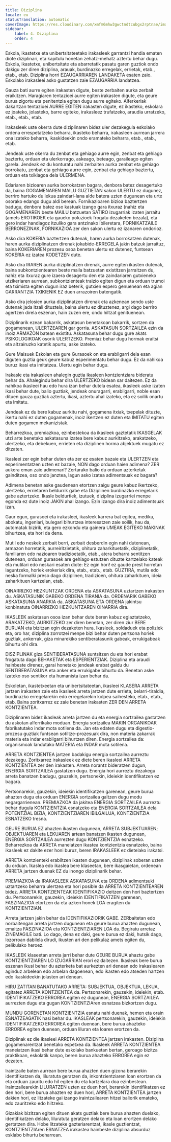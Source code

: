 ```yaml
---
title: Diziplina
locale: eu
statusTranslation: automatic
coverImage: https://res.cloudinary.com/xmfm6mhw3gwctndtcubgx2rptnae/image/upload/v1740337243/small_cover_educacion_fundamental_a051170f1c.webp
sidebar:
    label: 4. Diziplina
    order: 4
---
```

Eskola, ikastetxe eta unibertsitateetako irakasleek garrantzi handia ematen diote diziplinari, eta kapitulu honetan zehatz-mehatz aztertu behar dugu. Eskola, ikastetxe, unibertsitate eta abarretatik pasatu garen guztiok ondo dakigu zer diren diziplina, arauak, burdinazko erregelak, errietak, etab., etab., etab. Diziplina horri EZAUGARRIAREN LANDAKETA esaten zaio. Eskolako irakasleei asko gustatzen zaie EZAUGARRIA landatzea.

Gauza bati aurre egiten irakasten digute, beste zerbaiten aurka zerbait eraikitzen. Haragiaren tentazioei aurre egiten irakasten digute, eta geure burua zigortu eta penitentzia egiten dugu aurre egiteko. Alferkeriak dakartzan tentazioei AURRE EGITEN irakasten digute, ez ikasteko, eskolara ez joateko, jolasteko, barre egiteko, irakasleez trufatzeko, araudia urratzeko, etab., etab., etab.

Irakasleek uste okerra dute diziplinaren bidez uler dezakegula eskolako ordena errespetatzeko beharra, ikasteko beharra, irakasleen aurrean jarrera ona izateko beharra, ikaskideekin ondo eramateko beharra, etab., etab., etab.

Jendeak uste okerra du zenbat eta gehiago aurre egin, zenbat eta gehiago baztertu, orduan eta ulerkorrago, askeago, beteago, garaileago egiten garela. Jendeak ez du konturatu nahi zerbaiten aurka zenbat eta gehiago borrokatu, zenbat eta gehiago aurre egin, zenbat eta gehiago baztertu, orduan eta txikiagoa dela ULERMENA.

Edariaren bizioaren aurka borrokatzen bagara, denbora batez desagertuko da, baina GOGAMENAREN MAILU GUZTIETAN sakon ULERTU ez dugunez, berriro hartuko du lekua zaindari-lana alde batera uzten dugunean eta urte osorako edango dugu aldi berean. Fornikazioaren bizioa baztertzen badugu, denbora batez oso kastuak izango gara itxuraz (nahiz eta GOGAMENAREN beste MAILU batzuetan SATIRO izugarriak izaten jarraitu (amets EROTIKOEK eta gaueko poluzioek frogatu dezaketen bezala), eta gero indar handiagoz itzuliko gara antzinako ibileretara, FORNIKATZAILE BERRONEZINAK, FORNIKAZIOA zer den sakon ulertu ez izanaren ondorioz.

Asko dira KOKERIA baztertzen dutenak, haren aurka borrokatzen dutenak, haren aurka diziplinatzen direnak jokabide-ERREGELA jakin batzuk jarraituz, baina KOKERIAREN prozesu osoa benetan ulertu ez dutenez, funtsean KOKERIA ez izatea KODETZEN dute.

Asko dira IRAREN aurka diziplinatzen direnak, aurre egiten ikasten dutenak, baina subkontzientearen beste maila batzuetan existitzen jarraitzen du, nahiz eta itxuraz gure izaera desagertu den eta zaindariaren gutxieneko utzikeriaren aurrean, subkontzienteak traizio egiten digun eta orduan trumoi eta tximista egiten dugun iraz beterik, gutxien espero genuenean eta agian GARRANTZIA TXIKIENIK EZ duen arrazoiren batengatik.

Asko dira jelosien aurka diziplinatzen direnak eta azkenean sendo uste dutenak jada itzali dituztela, baina ulertu ez dituztenez, argi dago berriro agertzen direla eszenan, hain zuzen ere, ondo hiltzat genituenean.

Diziplinarik ezean bakarrik, askatasun benetakoan bakarrik, sortzen da gogamenean, ULERTZEAREN gar gorria. ASKATASUN SORTZAILEA ezin da inoiz ARMAZON batean existitu. Askatasuna behar dugu gure akats PSIKOLOGIKOAK osorik ULERTZEKO. Premiaz behar dugu hormak eraitsi eta altzairuzko katetik apurtu, aske izateko.

Gure Maisuek Eskolan eta gure Gurasoek on eta erabilgarri dela esan diguten guztia geuk geure kabuz esperimentatu behar dugu. Ez da nahikoa buruz ikasi eta imitatzea. Ulertu egin behar dugu.

Irakasle eta irakasleen ahalegin guztia ikasleen kontzientziara bideratu behar da. Ahalegindu behar dira ULERTZEKO bidean sar daitezen. Ez da nahikoa ikasleei hau edo hura izan behar dutela esatea, ikasleek aske izaten ikasi behar dute, balio guztiak, jendeak onuragarri, erabilgarri, noble esan dituen gauza guztiak aztertu, ikasi, aztertu ahal izateko, eta ez soilik onartu eta imitatu.

Jendeak ez du bere kabuz aurkitu nahi, gogamena itxiak, txepelak dituzte, ikertu nahi ez duten gogamenak, inoiz ikertzen ez duten eta IMITATU egiten duten gogamen mekanizistak.

Beharrezkoa, premiazkoa, ezinbestekoa da ikasleek gaztetatik IKASGELAK utzi arte benetako askatasuna izatea bere kabuz aurkitzeko, arakatzeko, ulertzeko, eta debekuen, errieten eta diziplinen horma abjektuek mugatu ez ditzaten.

Ikasleei zer egin behar duten eta zer ez esaten bazaie eta ULERTZEN eta esperimentatzen uzten ez bazaie, NON dago orduan haien adimena? ZER aukera eman zaio adimenari? Zertarako balio du orduan azterketak gainditzea, oso ondo janztea, lagun asko izatea adimentsuak ez bagara?

Adimena benetan aske gaudenean etortzen zaigu geure kabuz ikertzeko, ulertzeko, errietaren beldurrik gabe eta Diziplinen burdinazko erregelarik gabe aztertzeko. Ikasle beldurtiek, izutuek, diziplina izugarriei menpe egonda ez dute inoiz JAKIN ahal izango. Ezin izango dira inoiz adimentsuak izan.

Gaur egun, gurasoei eta irakasleei, ikasleek karrera bat egitea, mediku, abokatu, ingeniari, bulegari bihurtzea interesatzen zaie soilik, hau da, automatak bizirik, eta gero ezkondu eta gainera UMEAK EGITEKO MAKINAK bihurtzea, eta hori da dena.

Mutil edo neskek zerbait berri, zerbait desberdin egin nahi dutenean, armazon horretatik, aurreiritzietatik, ohitura zaharkituetatik, diziplinetatik, familiaren edo nazioaren tradizioetatik, etab., atera beharra sentitzen dutenean, orduan gurasoek are gehiago estutzen dituzte kartzelako kateak eta mutilari edo neskari esaten diote: Ez egin hori! ez gaude prest horretan laguntzeko, horiek erokeriak dira, etab., etab., etab. GUZTIRA, mutila edo neska formalki preso dago diziplinen, tradizioen, ohitura zaharkituen, ideia zaharkituen kartzelan, etab.

OINARRIZKO HEZKUNTZAK ORDENA eta ASKATASUNA uztartzen irakasten du. ASKATASUNIK GABEKO ORDENA TIRANIA da. ORDENARIK GABEKO ASKATASUNA ANARKIA da. ASKATASUNA ETA ORDENA jakintsu konbinatuta OINARRIZKO HEZKUNTZAREN OINARRIA dira.

IKASLEEK askatasun osoa izan behar dute beren kabuz egiaztatzeko, ARAKATZEKO, AURKITZEKO zer diren benetan, zer diren ziur BERE BURUAN eta bizitzan egin dezaketen hura. Ikasleek, soldaduek eta poliziek eta, oro har, diziplina zorrotzei menpe bizi behar duten pertsona horiek guztiak, ankerrak, giza minarekiko sentiberatasunik gabeak, errukigabeak bihurtu ohi dira.

DISZIPLINAK giza SENTIBERATASUNA suntsitzen du eta hori erabat frogatuta dago BEHAKETAK eta ESPERIENTZIAK. Diziplina eta araudi hainbeste direnez, garai honetako jendeak erabat galdu du SENTIBERATASUNA eta anker eta errukigabe bihurtu da. Benetan aske izateko oso sentikor eta humanista izan behar da.

Eskoletan, ikastetxeetan eta unibertsitateetan, ikasleei KLASERA ARRETA jartzen irakasten zaie eta ikasleek arreta jartzen dute errieta, belarri-tiraldia, burdinazko erregelarekin edo erregelarekin kolpea saihesteko, etab., etab., etab. Baina zoritxarrez ez zaie benetan irakasten ZER DEN ARRETA KONTZIENTEA.

Diziplinaren bidez ikasleak arreta jartzen du eta energia sortzailea gastatzen du askotan alferrikako moduan. Energia sortzailea MAKIN ORGANIKOAK fabrikatutako indar mota sotilena da. Jan eta edaten dugu eta digestio-prozesu guztiak funtsean sotiltze-prozesuak dira, non materia zakarrak materia eta indar erabilgarri bihurtzen diren. Energia sortzailea da: organismoak landutako MATERIA eta INDAR mota sotilena.

ARRETA KONTZIENTEA jartzen badakigu energia sortzailea aurreztu dezakegu. Zoritxarrez irakasleek ez diete beren ikasleei ARRETA KONTZIENTEA zer den irakasten. Arreta norantz bideratzen dugun, ENERGIA SORTZAILEA gastatzen dugu. Energia hori aurreztu dezakegu arreta banatzen badugu, gauzekin, pertsonekin, ideiekin identifikatzen ez bagara.

Pertsonarekin, gauzekin, ideiekin identifikatzen garenean, geure burua ahazten dugu eta orduan ENERGIA sortzailea galtzen dugu modu negargarrienean. PREMIAZKOA da jakitea ENERGIA SORTZAILEA aurreztu behar dugula KONTZIENTZIA esnatzeko eta ENERGIA SORTZAILEA dela POTENTZIAL BIZIA, KONTZIENTZIAREN IBILGAILUA, KONTZIENTZIA ESNATZEKO tresna.

GEURE BURUA EZ ahazten ikasten dugunean, ARRETA SUBJEKTUAREN; OBJEKTUAREN eta LEKUAREN artean banatzen ikasten dugunean, ENERGIA SORTZAILEA aurrezten dugu KONTZIENTZIA esnatzeko. Beharrezkoa da ARRETA maneiatzen ikastea kontzientzia esnatzeko, baina ikasleek ez dakite ezer honi buruz, beren IRAKASLEEK ez dietelako irakatsi.

ARRETA kontzienteki erabiltzen ikasten dugunean, diziplinak soberan uzten du orduan. Ikaslea edo ikaslea bere klaseetan, bere ikasgaietan, ordenean ARRETA jartzen duenak EZ du inongo diziplinarik behar.

PREMIAZKOA da IRAKASLEEK ASKATASUNA eta ORDENA adimentsuki uztartzeko beharra ulertzea eta hori posible da ARRETA KONTZIENTEAREN bidez. ARRETA KONTZIENTEAK IDENTIFIKAZIO deitzen den hori baztertzen du. Pertsonarekin, gauzekin, ideiekin IDENTIFIKATZEN garenean, FASZINAZIOA etortzen da eta azken honek LOA eragiten du KONTZIENTZIAN.

Arreta jartzen jakin behar da IDENTIFIKAZIORIK GABE. ZERbaitetan edo norbaitengan arreta jartzen dugunean eta geure burua ahazten dugunean, emaitza FASZINAZIOA eta KONTZIENTZIAREN LOA da. Begiratu arretaz ZINEMAGILE bati. Lo dago, dena ez daki, geure burua ez daki, hutsik dago, lozorroan dabilela dirudi, ikusten ari den pelikulaz amets egiten du, pelikulako heroez.

IKASLEEK klaseetan arreta jarri behar dute GEURE BURUA ahaztu gabe KONTZIENTZIAREN LO IZUGARRIAN erori ez daitezen. Ikasleak bere burua eszenan ikusi behar du azterketa bat aurkezten ari denean edo irakaslearen aginduz arbelean edo arbelan dagoenean, edo ikasten edo atseden hartzen edo ikaskideekin jolasten ari denean.

HIRU ZATITAN BANATUTAKO ARRETA: SUBJEKTUA, OBJEKTUA, LEKUA, egitatez ARRETA KONTZIENTEA da. Pertsonarekin, gauzekin, ideiekin, etab. IDENTIFIKATZEKO ERROREA egiten ez dugunean, ENERGIA SORTZAILEA aurrezten dugu eta gugan KONTZIENTZIAren esnatzea bizkortzen dugu.

MUNDU GORENETAN KONTZIENTZIA esnatu nahi duenak, hemen eta orain ESNATZEAGATIK hasi behar du. IKASLEAK pertsonarekin, gauzekin, ideiekin IDENTIFIKATZEKO ERROREA egiten duenean, bere burua ahazteko ERROREA egiten duenean, orduan liluran eta loaren erortzen da.

Diziplinak ez die ikasleei ARRETA KONTZIENTEA jartzen irakasten. Diziplina gogamenarentzat benetako espetxea da. Ikasleek ARRETA KONTZIENTEA maneiatzen ikasi behar dute eskolako bankuetan bertan, geroago bizitza praktikoan, eskolatik kanpo, beren burua ahazteko ERROREA egin ez dezaten.

Iraintzaile baten aurrean bere burua ahazten duen gizona berarekin identifikatzen da, liluratuta geratzen da, inkontzientziaren loan erortzen da eta orduan zauritu edo hil egiten du eta kartzelara doa ezinbestean. Iraintzailearekin LILURATZEN uzten ez duen hori, berarekin identifikatzen ez den hori, bere burua ahazten ez duen hori, ARRETA KONTZIENTEA jartzen dakien hori, ez litzateke gai izango iraintzailearen hitzei baliorik emateko, edo zauritzeko edo hiltzeko.

Gizakiak bizitzan egiten dituen akats guztiak bere burua ahazten duelako, identifikatzen delako, liluratuta geratzen delako eta loan erortzen delako gertatzen dira. Hobe litzateke gazteriarentzat, ikasle guztientzat, KONTZIENTZIAren ESNATZEA irakastea hainbeste diziplina absurduz esklabo bihurtu beharrean.

